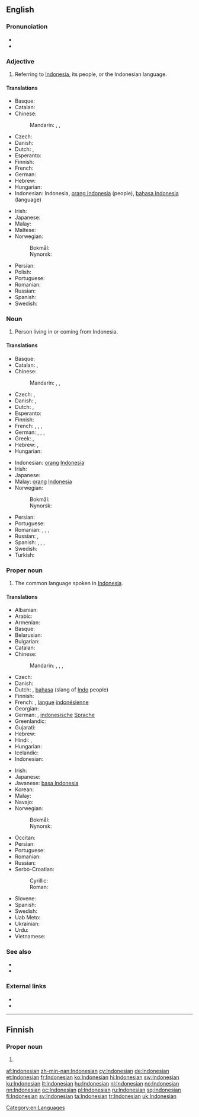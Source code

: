 {{also|indonesian}}
==English==
{{interwiktionary|code=id}}
{{wikipedia|lang=en}}

===Pronunciation===
* {{audio|en-us-Indonesian.ogg|Audio (US)}}
* {{rhymes|iːʒən}}

===Adjective===
{{en-adj|-}}

# Referring to [[Indonesia]], its people, or the Indonesian language.

====Translations====
{{trans-top|referring to [[Indonesia]]}}
* Basque: {{t-|eu|indonesiar}}
* Catalan: {{t+|ca|indonesi}}
* Chinese:
*: Mandarin: {{t|cmn|印度尼西亞|alt=印度尼西的|sc=Hani}}, {{t|cmn|印度尼西亚|tr=Yìndùníxīyà de|alt=印度尼西亚的|sc=Hani}}, {{t|cmn|印尼|tr=Yìnní de|alt=印尼的|sc=Hani}}
* Czech: {{t+|cs|indonéský}}
* Danish: {{t-|da|indonesisk}}
* Dutch: {{t+|nl|Indonesisch}}, {{t+|nl|Indonesische}}
* Esperanto: {{t-|eo|indonezia}}
* Finnish: {{t+|fi|indonesialainen}}
* French: {{t+|fr|indonésien}}
* German: {{t+|de|indonesisch}}
* Hebrew: {{t-|he|אינדונזי|tr=Indonezi}}
* Hungarian: {{t+|hu|indonéz}}
* Indonesian: Indonesia, [[orang Indonesia]] (people), [[bahasa Indonesia]] (language)
{{trans-mid}}
* Irish: {{t-|ga|Indinéiseach}}
* Japanese: {{t-|ja|インドネシアの|tr=indoneshia-no}}
* Malay: {{t-|ms|Indonesia}}
* Maltese: {{t-|mt|Indoneżjan}}
* Norwegian:
*: Bokmål: {{t-|nb|indonesisk}}
*: Nynorsk: {{t+|nn|indonesisk}}
* Persian: {{t-|fa|اندونزیایی|tr=Andonesiyayi}}
* Polish: {{t+|pl|indonezyjski}}
* Portuguese: {{t+|pt|indonésio}}
* Romanian: {{t-|ro|indonezian}}
* Russian: {{t+|ru|индонезийский|tr=indonɛzíjskij}}
* Spanish: {{t+|es|indonesio}}
* Swedish: {{t+|sv|indonesisk}}
{{trans-bottom}}

===Noun===
{{en-noun}}

# Person living in or coming from Indonesia.

====Translations====
{{trans-top|person}}
* Basque: {{t-|eu|indonesiar}}
* Catalan: {{t+|ca|indonesi|m}}, {{t-|ca|indonèsia|f}}
* Chinese:
*: Mandarin: {{t|cmn|印度尼西亞人|sc=Hani}}, {{t|cmn|印度尼西亚人|tr=Yìndùníxīyà rén|sc=Hani}}, {{t|cmn|印尼人|tr=Yìnní rén|sc=Hani}}
* Czech: {{t-|cs|Indonésan|m}}, {{t-|cs|Indonésanka|f}}
* Danish: {{t-|da|Indoneser}}, {{t-|da|Indonesere|p}}
* Dutch: {{t+|nl|Indonesiër|m}}, {{t+|nl|Indonesische|f}}
* Esperanto: {{t-|eo|indoneziano}}
* Finnish: {{t+|fi|indonesialainen}}
* French: {{t+|fr|Indonésien|m}}, {{t+|fr|Indonésienne|f}}, {{t+|fr|Indonésiens}} {{m-p}}, {{t+|fr|Indonésiennes}} {{f-p}}
* German: {{t+|de|Indonesier|m}}, {{t+|de|Indonesierin|f}}, {{t+|de|Indonesier}} {{m-p}}, {{t+|de|Indonesierinnen}} {{f-p}}
* Greek: {{t+|el|Ινδονήσιος|m}}, {{t-|el|Ινδονήσια|f}}
* Hebrew: {{t-|he|אינדונזי|tr=Indonezi|m}}, {{t-|he|אינדונזית|tr=Indonezit|f}}
* Hungarian: {{t+|hu|indonéz}}
{{trans-mid}}
* Indonesian: [[orang]] [[Indonesia]]
* Irish: {{t-|ga|Indinéiseach|m}}
* Japanese: {{t-|ja|インドネシア人|tr=Indoneshia-jin}}
* Malay: [[orang]] [[Indonesia]]
* Norwegian:
*: Bokmål: {{t-|nb|indonesier|m}}
*: Nynorsk: {{t+|nn|indonesiar|m}}
* Persian: {{t-|fa|اندونزیایی|tr=Andonesiyayi}}
* Portuguese: {{t+|pt|indonésio|m}}
* Romanian: {{t-|ro|indonezian|m}}, {{t-|ro|indoneziancă|f}}, {{t-|ro|indonezieni}} {{m-p}}, {{t-|ro|indonezience}} {{f-p}}
* Russian: {{t+|ru|индонезиец|m|tr=indonɛzíjec}},  {{t+|ru|индонезийка|f|tr=indonɛzíjka}}
* Spanish: {{t+|es|indonesio|m}}, {{t-|es|indonesia|f}}, {{t-|es|indonesios|m-p}}, {{t-|es|indonesias|f-p}}
* Swedish: {{t+|sv|indones}}
* Turkish: {{t+|tr|Endonezyalı}}
{{trans-bottom}}

===Proper noun===
{{en-proper noun}}

# The common language spoken in [[Indonesia]].

====Translations====
{{trans-top|language}}
* Albanian: {{t+|sq|gjuha indoneziane}}
* Arabic: {{t-|ar|أندونيسية|f|tr='andunisiyya|sc=Arab}}
* Armenian: {{t-|hy|ինդոնեզերեն|tr=indonezeren}}
* Basque: {{t+|eu|indonesiera}}
* Belarusian: {{t-|be|інданезійская|f|tr=indanezíjskaja|sc=Cyrl}}
* Bulgarian: {{t+|bg|индонезийски|m|tr=indonezíjski|sc=Cyrl}}
* Catalan: {{t+|ca|indonesi|m}}
* Chinese:
*: Mandarin: {{t|cmn|印度尼西亞語|sc=Hani}}, {{t|cmn|印度尼西亚语|tr=Yìndùníxīyà yǔ|sc=Hani}}, {{t|cmn|印尼語|sc=Hani}}, {{t|cmn|印尼语|tr=Yìnní yǔ|sc=Hani}}
* Czech: {{t+|cs|indonéština|f}}
* Danish: {{t-|da|Indonesisk}}
* Dutch: {{t+|nl|Indonesisch|n}}, [[bahasa]] (slang of [[Indo]] people)
* Finnish: {{t+|fi|indonesia}}
* French: {{t+|fr|indonésien|m}}, [[langue]] [[indonésienne]] {{f}}
* Georgian: {{t-|ka|ინდონეზიური|tr=indoneziuri|sc=Geor}}
* German: {{t+|de|Indonesisch|n}}, [[indonesische]] [[Sprache]] {{f}}
* Greenlandic: {{t-|kl|Indonesiamiutut}}
* Gujarati: {{t+|gu|ઇન્ડોનેશિયન|tr=inḍoneśiyan|sc=Gujr}}
* Hebrew: {{t-|he|אינדונזית|f|tr=indonezít|alt=אִינְדּוֹנֶזִית|sc=Hebr}}
* Hindi: {{t+|hi|इन्डोनेशियन|tr=inḍoneśiyan|sc=Deva}}, {{t-|hi|इन्डोनेशियाई|f|tr=inḍoneśiyā'ī|sc=Deva}}
* Hungarian: {{t+|hu|indonéz}}
* Icelandic: {{t+|is|indónesíska}}
* Indonesian: {{t+|id|bahasa Indonesia}}
{{trans-mid}}
* Irish: {{t-|ga|Indinéisis|f}}
* Japanese: {{t+|ja|インドネシア語|tr=Indoneshia-go|sc=Jpan}}
* Javanese: [[basa Indonesia]]
* Korean: {{t+|ko|인도네시아어|tr=Indonesia-eo|sc=Kore}}
* Malay: {{t-|ms|bahasa Indonesia}}
* Navajo: {{tø|nv|Indoníízha bizaad}}
* Norwegian:
*: Bokmål: {{t-|nb|indonesisk|m}}
*: Nynorsk: {{t+|nn|indonesisk|m}}
* Occitan: {{t+|oc|indonesian|m}}
* Persian: {{t-|fa|اندونزیایی|tr=enduneziyâyi|sc=fa-Arab}}
* Portuguese: {{t+|pt|indonésio|m}}
* Romanian: {{t+|ro|indoneziană|f}}
* Russian: {{t+|ru|индонезийский|m|tr=indonɛzíjskij}}
* Serbo-Croatian:
*: Cyrillic: {{t-|sh|индонезијски|m}}
*: Roman: {{t-|sh|indonezijski|m}}
* Slovene: {{t-|sl|indonezijščina|f}}
* Spanish: {{t+|es|indonesio|m}}
* Swedish: {{t+|sv|indonesiska|c}}
* Uab Meto: {{tø|aoz|uab Indonesia}}
* Ukrainian: {{t+|uk|індонезійська|f|tr=indonezíjs'ka|sc=Cyrl}}
* Urdu: {{t-|ur|انڈونیشیائی|f|tr=inḍoneśiyā'ī|sc=ur-Arab}}
* Vietnamese: {{t-|vi|tiếng In-đô-nê-xi-a}}
{{trans-bottom}}

===See also===
* {{langcat}}
* {{langlist}}

===External links===
* {{ISO 639|link=Ethnologue|1code=id|code=ind}}
* {{websters-online}}

[[Category:en:Languages]]

----

==Finnish==

===Proper noun===
{{head|fi|proper noun form}}

# {{fi-form of|type=proper noun|case=genitive|pl=singular|Indonesia}}

[[af:Indonesian]]
[[zh-min-nan:Indonesian]]
[[cy:Indonesian]]
[[de:Indonesian]]
[[et:Indonesian]]
[[fr:Indonesian]]
[[ko:Indonesian]]
[[hi:Indonesian]]
[[sw:Indonesian]]
[[ku:Indonesian]]
[[lt:Indonesian]]
[[hu:Indonesian]]
[[nl:Indonesian]]
[[no:Indonesian]]
[[nn:Indonesian]]
[[oc:Indonesian]]
[[pl:Indonesian]]
[[ru:Indonesian]]
[[sq:Indonesian]]
[[fi:Indonesian]]
[[sv:Indonesian]]
[[ta:Indonesian]]
[[tr:Indonesian]]
[[uk:Indonesian]]